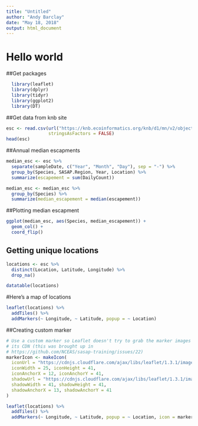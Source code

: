```yaml
---
title: "Untitled"
author: "Andy Barclay"
date: "May 18, 2018"
output: html_document
---
```


# Hello world

##Get packages
```r

  library(leaflet)
  library(dplyr)
  library(tidyr)
  library(ggplot2)
  library(DT)

```

##Get data from knb site
```r

esc <- read.csv(url("https://knb.ecoinformatics.org/knb/d1/mn/v2/object/knb.92020.1", method = "libcurl"), 
                stringsAsFactors = FALSE)
head(esc)

```

##Annual median escapments
```r

median_esc <- esc %>% 
  separate(sampleDate, c("Year", "Month", "Day"), sep = "-") %>% 
  group_by(Species, SASAP.Region, Year, Location) %>% 
  summarize(escapement = sum(DailyCount)) 

median_esc <- median_esc %>% 
  group_by(Species) %>% 
  summarize(median_escapement = median(escapement))

```

##Plotting median escapment
```r

ggplot(median_esc, aes(Species, median_escapement)) +
  geom_col() +
  coord_flip()

```

## Getting unique locations
```r

locations <- esc %>% 
  distinct(Location, Latitude, Longitude) %>% 
  drop_na()

```

```r

datatable(locations)

```

#Here's a map of locations
```r

leaflet(locations) %>% 
  addTiles() %>% 
  addMarkers(~ Longitude, ~ Latitude, popup = ~ Location)

```
##Creating custom marker
```r
# Use a custom marker so Leaflet doesn't try to grab the marker images from 
# its CDN (this was brought up in 
# https://github.com/NCEAS/sasap-training/issues/22)
markerIcon <- makeIcon(
  iconUrl = "https://cdnjs.cloudflare.com/ajax/libs/leaflet/1.3.1/images/marker-icon.png",
  iconWidth = 25, iconHeight = 41,
  iconAnchorX = 12, iconAnchorY = 41,
  shadowUrl = "https://cdnjs.cloudflare.com/ajax/libs/leaflet/1.3.1/images/marker-shadow.png",
  shadowWidth = 41, shadowHeight = 41,
  shadowAnchorX = 13, shadowAnchorY = 41
)
```

```r

leaflet(locations) %>% 
  addTiles() %>% 
  addMarkers(~ Longitude, ~ Latitude, popup = ~ Location, icon = markerIcon)

```


